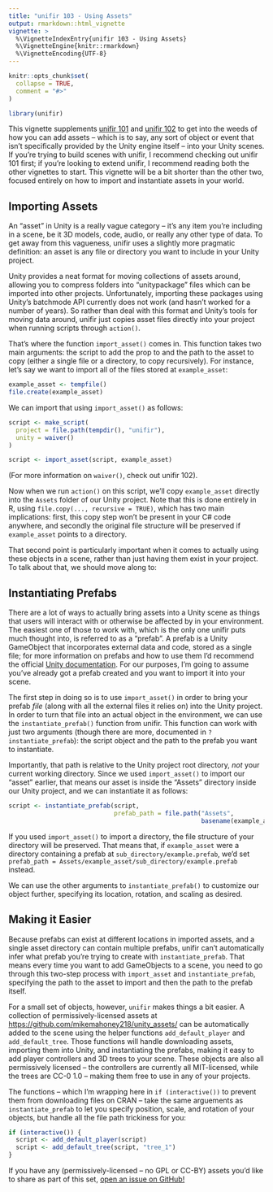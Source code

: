 ```yaml
---
title: "unifir 103 - Using Assets"
output: rmarkdown::html_vignette
vignette: >
  %\VignetteIndexEntry{unifir 103 - Using Assets}
  %\VignetteEngine{knitr::rmarkdown}
  %\VignetteEncoding{UTF-8}
---
```


```r
knitr::opts_chunk$set(
  collapse = TRUE,
  comment = "#>"
)
```

```r
library(unifir)
```

This vignette supplements 
[unifir 101](unifir-user-guide.html)
and 
[unifir 102](unifir-dev-guide.html)
to get into the weeds of how you can add assets --
which is to say, any sort of object or event that isn't specifically
provided by the Unity engine itself -- 
into your Unity scenes. 
If you're trying to build scenes with unifir, I recommend checking out
unifir 101 first; if you're looking to extend unifir, I recommend reading both
the other vignettes to start. This vignette will be a bit shorter than the other
two, focused entirely on how to import and instantiate assets in your world.

## Importing Assets

An "asset" in Unity is a really vague category -- it's any item you're including
in a scene, be it 3D models, code, audio, or really any other type of data. 
To get away from this vagueness, unifir uses a slightly more pragmatic 
definition: an asset is any file or directory you want to include in your
Unity project.

Unity provides a neat format for moving collections of assets around, allowing
you to compress folders into "unitypackage" files which can be imported into
other projects. Unfortunately, importing these packages using Unity's batchmode
API currently does not work (and hasn't worked for a number of years).
So rather than deal with this format and Unity's tools for moving data around,
unifir just copies asset files directly into your project when running scripts
through `action()`.

That's where the function `import_asset()` comes in. This function takes two 
main arguments: the script to add the prop to and the path to the asset to copy 
(either a single file or a directory, to copy recursively). For instance, 
let's say we want to import all of the files stored at `example_asset`:

```r
example_asset <- tempfile()
file.create(example_asset)
```

We can import that using `import_asset()` as follows:

```r
script <- make_script(
  project = file.path(tempdir(), "unifir"),
  unity = waiver()
)

script <- import_asset(script, example_asset)
```

(For more information on `waiver()`, check out unifir 102).

Now when we run `action()` on this script, we'll copy `example_asset` directly
into the `Assets` folder of our Unity project. Note that this is done entirely 
in R, using `file.copy(..., recursive = TRUE)`, which has two main implications:
first, this copy step won't be present in your C# code anywhere, and secondly
the original file structure will be preserved if `example_asset` points to a 
directory.

That second point is particularly important when it comes to actually using 
these objects in a scene, rather than just having them exist in your project.
To talk about that, we should move along to:

## Instantiating Prefabs

There are a lot of ways to actually bring assets into a Unity scene as things 
that users will interact with or otherwise be affected by in your environment.
The easiest one of those to work with, which is the only one unifir puts much
thought into, is referred to as a "prefab". A prefab is a Unity GameObject 
that incorporates external data and code, stored as a single file; 
for more information on prefabs and how to use them I'd recommend the official 
[Unity documentation](https://docs.unity3d.com/Manual/Prefabs.html).
For our purposes, I'm going to assume you've already got a prefab created and 
you want to import it into your scene.

The first step in doing so is to use `import_asset()` in order to bring your 
prefab _file_ (along with all the external files it relies on) into the Unity 
project. In order to turn that file into an actual object in the environment, 
we can use the `instantiate_prefab()` function from unifir.
This function can work with just two arguments (though there are more, 
documented in `?instantiate_prefab`): the script object and the path to the 
prefab you want to instantiate.

Importantly, that path is relative to the Unity project root directory, _not_
your current working directory. Since we used `import_asset()` to import our
"asset" earlier, that means our asset is inside the "Assets" directory inside
our Unity project, and we can instantiate it as follows:

```r
script <- instantiate_prefab(script,
                             prefab_path = file.path("Assets", 
                                                     basename(example_asset)))
```

If you used `import_asset()` to import a directory, the file structure of your
directory will be preserved. That means that, if `example_asset` were a 
directory containing a prefab at `sub_directory/example.prefab`, we'd set
`prefab_path = Assets/example_asset/sub_directory/example.prefab` instead.

We can use the other arguments to `instantiate_prefab()` to customize our object
further, specifying its location, rotation, and scaling as desired.

## Making it Easier

Because prefabs can exist at different locations in imported assets, and a 
single asset directory can contain multiple prefabs, unifir can't automatically
infer what prefab you're trying to create with `instantiate_prefab`.
That means every time you want to add GameObjects to a scene, you need to 
go through this two-step process with `import_asset` and `instantiate_prefab`,
specifying the path to the asset to import and then the path to the prefab 
itself.

For a small set of objects, however, `unifir` makes things a bit easier. 
A collection of permissively-licensed assets at 
[https://github.com/mikemahoney218/unity_assets/](https://github.com/mikemahoney218/unity_assets/)
can be automatically added to the scene using the helper functions
`add_default_player` and `add_default_tree`.
Those functions will handle downloading assets, importing them into Unity, and
instantiating the prefabs, making it easy to add player controllers and 3D trees
to your scene. These objects are also all permissively licensed -- the 
controllers are currently all MIT-licensed, while the trees are CC-0 1.0 --
making them free to use in any of your projects.

The functions -- which I'm wrapping here in `if (interactive())` to prevent
them from downloading files on CRAN -- take the same arguements as
`instantiate_prefab` to let you specify position, scale, and rotation of your
objects, but handle all the file path trickiness for you:

```r
if (interactive()) {
  script <- add_default_player(script)
  script <- add_default_tree(script, "tree_1")
}
```

If you have any (permissively-licensed -- no GPL or CC-BY) assets you'd like to
share as part of this set, 
[open an issue on GitHub!](https://github.com/mikemahoney218/unity_assets/issues)
